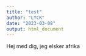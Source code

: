 ```yaml
---
title: "test"
author: "LYCK"
date: "2023-03-08"
output: html_document
---
```


Hej med dig, jeg elsker afrika